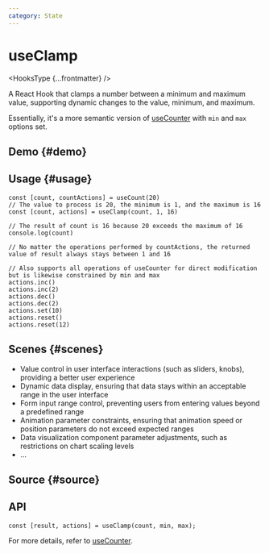 ```yaml
---
category: State
---
```


# useClamp


<HooksType {...frontmatter} />

A React Hook that clamps a number between a minimum and maximum value, supporting dynamic changes to the value, minimum, and maximum.

Essentially, it's a more semantic version of [useCounter](/reference/use-counter) with `min` and `max` options set.

## Demo \{#demo}


<App />

## Usage \{#usage}

```tsx
const [count, countActions] = useCount(20)
// The value to process is 20, the minimum is 1, and the maximum is 16
const [count, actions] = useClamp(count, 1, 16) 

// The result of count is 16 because 20 exceeds the maximum of 16
console.log(count)

// No matter the operations performed by countActions, the returned value of result always stays between 1 and 16

// Also supports all operations of useCounter for direct modification but is likewise constrained by min and max
actions.inc() 
actions.inc(2)
actions.dec()
actions.dec(2)
actions.set(10)
actions.reset()
actions.reset(12)
```

## Scenes \{#scenes}

- Value control in user interface interactions (such as sliders, knobs), providing a better user experience
- Dynamic data display, ensuring that data stays within an acceptable range in the user interface
- Form input range control, preventing users from entering values beyond a predefined range
- Animation parameter constraints, ensuring that animation speed or position parameters do not exceed expected ranges
- Data visualization component parameter adjustments, such as restrictions on chart scaling levels
- ...

## Source \{#source}


<Source />

## API

```tsx
const [result, actions] = useClamp(count, min, max);
```

For more details, refer to [useCounter](/reference/use-counter).
